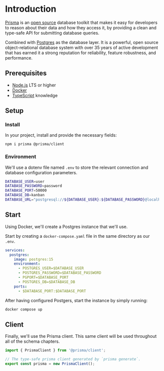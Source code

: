 # Introduction

[Prisma](https://www.prisma.io) is an [open source](https://github.com/prisma/prisma) database toolkit that makes it easy for developers to reason about their data and how they access it, by providing a
clean and type-safe API for submitting database queries.

Combined with [Postgres](https://www.postgresql.org/) as the database layer. It is a powerful, open source object-relational database system with over 35 years of active development that has earned it a strong reputation for reliability, feature robustness, and performance.

## Prerequisites

- [Node.js](https://nodejs.org/) LTS or higher
- [Docker](https://www.docker.com/)
- [TypeScript](https://www.typescriptlang.org/) knowledge

## Setup

### Install

In your project, install and provide the necessary fields:

```sh npm2yarn
npm i prisma @prisma/client
```

### Environment

We'll use a dotenv file named `.env` to store the relevant connection and database configuration parameters.

```sh filename="examples/database/postgres-with-prisma/.env"
DATABASE_USER=user
DATABASE_PASSWORD=password
DATABASE_PORT=50000
DATABASE_DB=kanban
DATABASE_URL="postgresql://${DATABASE_USER}:${DATABASE_PASSWORD}@localhost:${DATABASE_PORT}/${DATABASE_DB}"
```

## Start

Using Docker, we'll create a Postgres instance that we'll use.

Start by creating a `docker-compose.yaml` file in the same directory as our `.env`.

```yaml filename="examples/database/postgres-with-prisma/docker-compose.yaml"
services:
  postgres:
    image: postgres:15
    environment:
      - POSTGRES_USER=$DATABASE_USER
      - POSTGRES_PASSWORD=$DATABASE_PASSWORD
      - PGPORT=$DATABASE_PORT
      - POSTGRES_DB=$DATABASE_DB
    ports:
      - $DATABASE_PORT:$DATABASE_PORT
```

After having configured Postgers, start the instance by simply running:

```sh
docker compose up
```

## Client

Finally, we'll use the Prisma client. This same client will be used throughout all of the schema chapters.

```ts filename="examples/database/postgres-with-prisma/prisma.ts"
import { PrismaClient } from '@prisma/client';

// The type-safe prisma client generated by `prisma generate`.
export const prisma = new PrismaClient();
```
